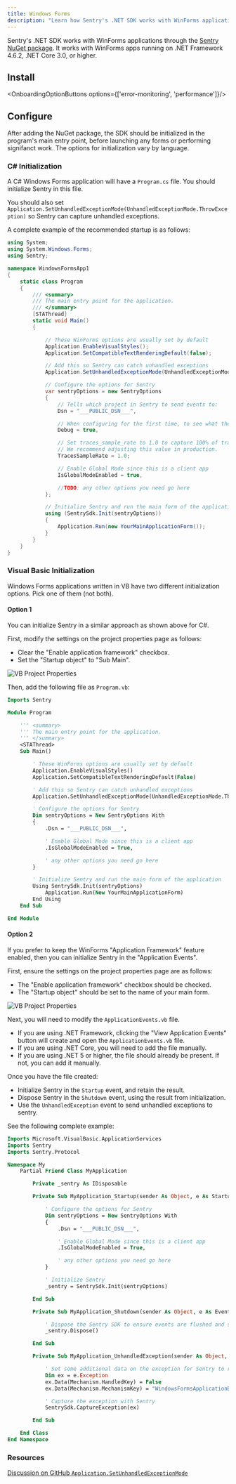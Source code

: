 ```yaml
---
title: Windows Forms
description: "Learn how Sentry's .NET SDK works with WinForms applications."
---
```


Sentry's .NET SDK works with WinForms applications through the [Sentry NuGet package](https://www.nuget.org/packages/Sentry). It works with WinForms apps running on .NET Framework 4.6.2, .NET Core 3.0, or higher.

## Install

<OnboardingOptionButtons options={['error-monitoring', 'performance']}/>

<PlatformContent includePath="getting-started-install" />

## Configure

After adding the NuGet package, the SDK should be initialized in the program's main entry point, before launching any forms or performing signifanct work. The options for initialization vary by language.

### C# Initialization

A C# Windows Forms application will have a `Program.cs` file. You should initialize Sentry in this file.

You should also set `Application.SetUnhandledExceptionMode(UnhandledExceptionMode.ThrowException)` so Sentry can capture unhandled exceptions.

A complete example of the recommended startup is as follows:

<SignInNote />

```csharp {"onboardingOptions": {"performance": "32-35"}}
using System;
using System.Windows.Forms;
using Sentry;

namespace WindowsFormsApp1
{
    static class Program
    {
        /// <summary>
        /// The main entry point for the application.
        /// </summary>
        [STAThread]
        static void Main()
        {

            // These WinForms options are usually set by default
            Application.EnableVisualStyles();
            Application.SetCompatibleTextRenderingDefault(false);

            // Add this so Sentry can catch unhandled exceptions
            Application.SetUnhandledExceptionMode(UnhandledExceptionMode.ThrowException);

            // Configure the options for Sentry
            var sentryOptions = new SentryOptions
            {
                // Tells which project in Sentry to send events to:
                Dsn = "___PUBLIC_DSN___",

                // When configuring for the first time, to see what the SDK is doing:
                Debug = true,

                // Set traces_sample_rate to 1.0 to capture 100% of transactions for tracing.
                // We recommend adjusting this value in production.
                TracesSampleRate = 1.0;

                // Enable Global Mode since this is a client app
                IsGlobalModeEnabled = true,

                //TODO: any other options you need go here
            };

            // Initialize Sentry and run the main form of the application
            using (SentrySdk.Init(sentryOptions))
            {
                Application.Run(new YourMainApplicationForm());
            }
        }
    }
}
```

### Visual Basic Initialization

Windows Forms applications written in VB have two different initialization options. Pick one of them (not both).

#### Option 1

You can initialize Sentry in a similar approach as shown above for C#.

First, modify the settings on the project properties page as follows:

- Clear the "Enable application framework" checkbox.
- Set the "Startup object" to "Sub Main".

![VB Project Properties](./img/vbsettings1.png)

Then, add the following file as `Program.vb`:

<SignInNote />

```vb
Imports Sentry

Module Program

    ''' <summary>
    ''' The main entry point for the application.
    ''' </summary>
    <STAThread>
    Sub Main()

        ' These WinForms options are usually set by default
        Application.EnableVisualStyles()
        Application.SetCompatibleTextRenderingDefault(False)

        ' Add this so Sentry can catch unhandled exceptions
        Application.SetUnhandledExceptionMode(UnhandledExceptionMode.ThrowException)

        ' Configure the options for Sentry
        Dim sentryOptions = New SentryOptions With
        {
            .Dsn = "___PUBLIC_DSN___",

            ' Enable Global Mode since this is a client app
            .IsGlobalModeEnabled = True,

            ' any other options you need go here
        }

        ' Initialize Sentry and run the main form of the application
        Using SentrySdk.Init(sentryOptions)
            Application.Run(New YourMainApplicationForm)
        End Using
    End Sub

End Module
```

#### Option 2

If you prefer to keep the WinForms "Application Framework" feature enabled, then you can initialize Sentry in the "Application Events".

First, ensure the settings on the project properties page are as follows:

- The "Enable application framework" checkbox should be checked.
- The "Startup object" should be set to the name of your main form.

![VB Project Properties](./img/vbsettings2.png)

Next, you will need to modify the `ApplicationEvents.vb` file.

- If you are using .NET Framework, clicking the "View Application Events" button will create and open the `ApplicationEvents.vb` file.
- If you are using .NET Core, you will need to add the file manually.
- If you are using .NET 5 or higher, the file should already be present. If not, you can add it manually.

Once you have the file created:

- Initialize Sentry in the `Startup` event, and retain the result.
- Dispose Sentry in the `Shutdown` event, using the result from initialization.
- Use the `UnhandledException` event to send unhandled exceptions to sentry.

See the following complete example:

<SignInNote />

```vb
Imports Microsoft.VisualBasic.ApplicationServices
Imports Sentry
Imports Sentry.Protocol

Namespace My
    Partial Friend Class MyApplication

        Private _sentry As IDisposable

        Private Sub MyApplication_Startup(sender As Object, e As StartupEventArgs) Handles Me.Startup

            ' Configure the options for Sentry
            Dim sentryOptions = New SentryOptions With
            {
                .Dsn = "___PUBLIC_DSN___",

                ' Enable Global Mode since this is a client app
                .IsGlobalModeEnabled = True,

                ' any other options you need go here
            }

            ' Initialize Sentry
            _sentry = SentrySdk.Init(sentryOptions)

        End Sub

        Private Sub MyApplication_Shutdown(sender As Object, e As EventArgs) Handles Me.Shutdown

            ' Dispose the Sentry SDK to ensure events are flushed and sent to Sentry
            _sentry.Dispose()

        End Sub

        Private Sub MyApplication_UnhandledException(sender As Object, e As UnhandledExceptionEventArgs) Handles Me.UnhandledException

            ' Set some additional data on the exception for Sentry to recognize this exception as unhandled
            Dim ex = e.Exception
            ex.Data(Mechanism.HandledKey) = False
            ex.Data(Mechanism.MechanismKey) = "WindowsFormsApplicationBase.UnhandledException"

            ' Capture the exception with Sentry
            SentrySdk.CaptureException(ex)

        End Sub

    End Class
End Namespace
```

### Resources

[Discussion on GitHub `Application.SetUnhandledExceptionMode`](https://github.com/getsentry/sentry-dotnet/issues/176)
